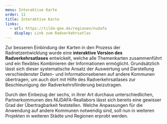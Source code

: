 ```yaml
---
menu: Interaktive Karte
order: 11
title: Interaktive Karte
links:
  - url: https://tilda-geo.de/regionen/nudafa
    display: Link zum Radverkehrsatlas
---
```


Zur besseren Einbindung der Karten in den Prozess der Radnetzentwicklung wurde eine **interaktive Version des Radverkehrsatlases** entwickelt, welche alle Themenkarten zusammenführt und ein flexibles Kombinieren der Informationen ermöglicht. Grundsätzlich lässt sich dieser systematische Ansatz der Auswertung und Darstellung verschiedenster Daten- und Informationsebenen auf andere Kommunen übertragen, um auch dort mit Hilfe des Radverkehrsatlases zur Beschleunigung der Radverkehrsförderung beizutragen.

Durch den Einbezug der sechs, in ihrer Art durchaus unterschiedlichen, Partnerkommunen des NUDAFA-Reallabors lässt sich bereits eine gewisser Grad der Übertragbarkeit feststellen. Welche Anpassungen für die Anwendung auf andere Kommunen notwendig sind, soll nun in weiteren Projekten in weiteren Städte und Regionen erprobt werden.
